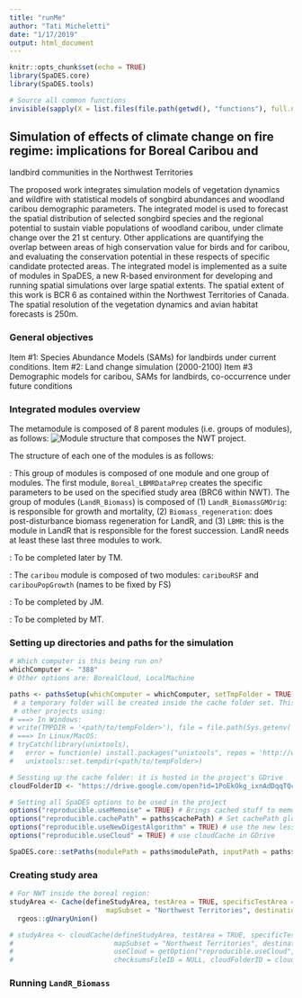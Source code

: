 ```yaml
---
title: "runMe"
author: "Tati Micheletti"
date: "1/17/2019"
output: html_document
---
```


```r
knitr::opts_chunk$set(echo = TRUE)
library(SpaDES.core)
library(SpaDES.tools)

# Source all common functions
invisible(sapply(X = list.files(file.path(getwd(), "functions"), full.names = TRUE), FUN = source))
```

## Simulation of effects of climate change on fire regime: implications for Boreal Caribou and
landbird communities in the Northwest Territories

The proposed work integrates simulation models of vegetation dynamics and wildfire with 
statistical models of songbird abundances and woodland caribou demographic parameters. The
integrated model is used to forecast the spatial distribution of selected songbird species and
the regional potential to sustain viable populations of woodland caribou, under climate change
over the 21 st century. Other applications are quantifying the overlap
between areas of high conservation value for birds and for caribou, and evaluating the
conservation potential in these respects of specific candidate protected areas. The integrated
model is implemented as a suite of modules in SpaDES, a new R-based environment for
developing and running spatial simulations over large spatial extents. The spatial extent of this
work is BCR 6 as contained within the Northwest Territories of Canada. The spatial resolution of 
the vegetation dynamics and avian habitat forecasts is 250m.

### General objectives

Item #1: Species Abundance Models (SAMs) for landbirds under current conditions.
Item #2: Land change simulation (2000-2100)
Item #3 Demographic models for caribou, SAMs for landbirds, co-occurrence under future
conditions

### Integrated modules overview

The metamodule is composed of 8 parent modules (i.e. groups of modules), as follows:
![Module structure that composes the NWT project.](https://github.com/tati-micheletti/NWT/raw/master/data/ModelStructure_2.jpg)

The structure of each one of the modules is as follows:

\textcolor{blue}{LandR}: This group of modules is composed of one module and one group of modules. The first module, `Boreal_LBMRDataPrep` creates the specific parameters to be used on the specified study area (BRC6 within NWT). The group of modules (`LandR_Biomass`) is composed of (1) `LandR_BiomassGMOrig`: is responsible for growth and mortality, (2) `Biomass_regeneration`: does post-disturbance biomass regeneration for LandR, and (3) `LBMR`: this is the module in LandR that is responsible for the forest succession. LandR needs at least these last three modules to work.

\textcolor{blue}{birdsNWT}: To be completed later by TM.

\textcolor{blue}{caribou}: The `caribou` module is composed of two modules: `caribouRSF` and `caribouPopGrowth` (names to be fixed by FS) 

\textcolor{blue}{FireSense}: To be completed by JM.

\textcolor{blue}{anthropogenic}: To be completed by MT.

### Setting up directories and paths for the simulation

```r

# Which computer is this being run on?
whichComputer <- "388"
# Other options are: BorealCloud, LocalMachine

paths <- pathsSetup(whichComputer = whichComputer, setTmpFolder = TRUE) # If setTmpFolder == TRUE, 
 # a temporary folder will be created inside the cache folder set. This can/should be changed later for 
 # other projects using:
# ===> In Windows:
# write(TMPDIR = '<path/to/tempFolder>'), file = file.path(Sys.getenv('R_USER'), '.Renviron'))
# ===> In Linux/MacOS:
# tryCatch(library(unixtools),
#   error = function(e) install.packages("unixtools", repos = 'http://www.rforge.net/'))
#   unixtools::set.tempdir(<path/to/tempFolder>)

# Sessting up the cache folder: it is hosted in the project's GDrive
cloudFolderID <- "https://drive.google.com/open?id=1PoEkOkg_ixnAdDqqTQcun77nUvkEHDc0"

# Setting all SpaDES options to be used in the project
options("reproducible.useMemoise" = TRUE) # Brings cached stuff to memory during the second run
options("reproducible.cachePath" = paths$cachePath) # Set cachePath globally
options("reproducible.useNewDigestAlgorithm" = TRUE) # use the new less strict hashing algo
options("reproducible.useCloud" = TRUE) # use cloudCache in GDrive

SpaDES.core::setPaths(modulePath = paths$modulePath, inputPath = paths$inputPath, outputPath = paths$outputPath, cachePath = paths$cachePath)

```

### Creating study area
```r

# For NWT inside the boreal region:
studyArea <- Cache(defineStudyArea, testArea = TRUE, specificTestArea = "BCR6", 
                        mapSubset = "Northwest Territories", destinationFolder = tempdir()) %>%
  rgeos::gUnaryUnion()

# studyArea <- cloudCache(defineStudyArea, testArea = TRUE, specificTestArea = "BCR6", 
#                         mapSubset = "Northwest Territories", destinationFolder = paths$inputPath,
#                         useCloud = getOption("reproducible.useCloud", TRUE), 
#                         checksumsFileID = NULL, cloudFolderID = cloudFolderID)
```

### Running `LandR_Biomass`

```r

```

